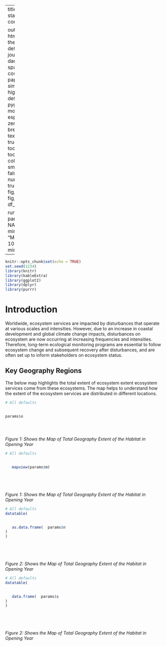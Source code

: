 
---
title:  Closing statistics condition|
     

output: 
 html_document:
   theme: flatly # default, cerulean, journal, flatly, darkly, readable, spacelab, united, cosmo, lumen, paper, sandstone, simplex, and yeti
   highlight: tango # default, tango, pygments, kate, monochrome, espresso, zenburn, haddock, breezedark, and textmate
   smart: true
   toc: true
   toc_depth: 2
   toc_float:
     collapsed: false
     smooth_scroll: false
   numbers_sections: true
   fig_width: 7
   fig_height: 6
   fig_caption: true
   df_print: paged

runtime: shiny   
params:
  o: NA
  m: NA
  n: NA
  s: NA
  minimum: 
    label: "Minimum:"
    value: 100
    input: slider
    min: 0
    max: 1000
---


```r
knitr::opts_chunk$set(echo = TRUE)
set.seed(1234)
library(knitr)
library(kableExtra)
library(ggplot2)
library(dplyr)
library(purrr)

```



# Introduction
Worldwide, ecosystem services are impacted by disturbances that operate at various scales and intensities. However, due to an increase in coastal development and global climate change impacts, disturbances on ecosystem are now occurring at increasing frequencies and intensities. Therefore, long-term ecological monitoring programs are essential to follow ecosystem change and subsequent recovery after disturbances, and are often set up to inform stakeholders on ecosystem status.

## Key Geography Regions

The below map highlights the total extent of ecosystem  extent ecosystem services come from these ecosystems. The map helps to understand how 
the extent of the ecosystem services are distributed in different locations. 

```r

# All defaults

   
params$o


 
```
*Figure 1: Shows the  Map of Total  Geography Extent of the  Habitat in Opening Year* 

```r

# All defaults

   
   mapview(params$m)



 
```
*Figure 1: Shows the  Map of Total  Geography Extent of the  Habitat in Opening Year* 

```r

# All defaults
datatable(

   
   as.data.frame(  params$n
) 
)



 
```
*Figure 2: Shows the  Map of Total  Geography Extent of the  Habitat in Opening Year* 



```r

# All defaults
datatable(

   
   data.frame(  params$s
) 
)



 
```
*Figure 2: Shows the  Map of Total  Geography Extent of the  Habitat in Opening Year* 
